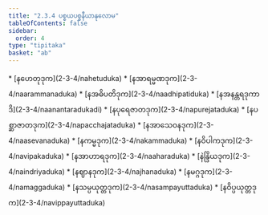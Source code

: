 ```yaml
---
title: "2.3.4 ပစ္စယပစ္စနီယာနုလောမ"
tableOfContents: false
sidebar:
  order: 4
type: "tipitaka"
basket: "ab"
---
```



<DynamicBreadcrumb />



<TableOfContents>
* [နဟေတုဒုက](2-3-4/nahetuduka)
* [နအာရမ္မဏဒုက](2-3-4/naarammanaduka)
* [နအဓိပတိဒုက](2-3-4/naadhipatiduka)
* [နအနန္တရဒုကာဒိ](2-3-4/naanantaradukadi)
* [နပုရေဇာတဒုက](2-3-4/napurejataduka)
* [နပစ္ဆာဇာတဒုက](2-3-4/napacchajataduka)
* [နအာသေဝနဒုက](2-3-4/naasevanaduka)
* [နကမ္မဒုက](2-3-4/nakammaduka)
* [နဝိပါကဒုက](2-3-4/navipakaduka)
* [နအာဟာရဒုက](2-3-4/naaharaduka)
* [နဲန္ဒြိယဒုက](2-3-4/naindriyaduka)
* [နဈာနဒုက](2-3-4/najhanaduka)
* [နမဂ္ဂဒုက](2-3-4/namaggaduka)
* [နသမ္ပယုတ္တဒုက](2-3-4/nasampayuttaduka)
* [နဝိပ္ပယုတ္တဒုက](2-3-4/navippayuttaduka)
</TableOfContents>